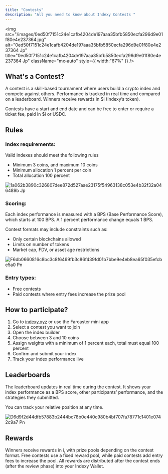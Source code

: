 ```yaml
---
title: "Contests"
description: "All you need to know about Indexy Contests "
---
```


<img
  src="/images/0ed50f7151c24e1cafb4204de197aaa35bfb5850ecfa296d9e01f80e4e237364.jpg"
  alt="0ed50f7151c24e1cafb4204de197aaa35bfb5850ecfa296d9e01f80e4e237364 Jp"
  title="0ed50f7151c24e1cafb4204de197aaa35bfb5850ecfa296d9e01f80e4e237364 Jp"
  className="mx-auto"
  style={{ width:"67%" }}
/>

## What's a Contest?

A contest is a skill-based tournament where users build a crypto index and compete against others. Performance is tracked in real time and compared on a leaderboard. Winners receive rewards in \$i (Indexy’s token).

Contests have a start and end date and can be free to enter or require a ticket fee, paid in \$i or USDC. 

## Rules

### Index requirements:

Valid indexes should meet the following rules

- Minimum 3 coins, and maximum 10 coins
- Minimum allocation 1 percent per coin
- Total allocation 100 percent

![1a062b3890c326807dee872d527aae23175f54963138c053e4b32f32a046489b Jp](/images/1a062b3890c326807dee872d527aae23175f54963138c053e4b32f32a046489b.jpg)

### Scoring:

Each index performance is measured with a BPS (Base Performance Score), which starts at 100 BPS. A 1 percent performance change equals 1 BPS.

Contest formats may include constraints such as:

- Only certain blockchains allowed
- Limits on number of tokens
- Market cap, FDV, or asset age restrictions

![F6db0660816c8bc3c8f6469fb3c86f439fd01b7bbe9e4eb8ea65f035efcbe5a0 Pn](/images/f6db0660816c8bc3c8f6469fb3c86f439fd01b7bbe9e4eb8ea65f035efcbe5a0.png)

### Entry types:

- Free contests
- Paid contests where entry fees increase the prize pool

## How to participate?

1. Go to [indexy.xyz](http://indexy.xyz) or use the Farcaster mini app
2. Select a contest you want to join
3. Open the index builder
4. Choose between 3 and 10 coins
5. Assign weights with a minimum of 1 percent each, total must equal 100 percent
6. Confirm and submit your index
7. Track your index performance live

## Leaderboards

The leaderboard updates in real time during the contest. It shows your index performance as a BPS score, other participants’ performance, and the strategies they submitted.

You can track your relative position at any time.

![D6d9f2d44dfb57883b2444bc78b0e440c980b4bf707fa78771c1401e0742c9a7 Pn](/images/d6d9f2d44dfb57883b2444bc78b0e440c980b4bf707fa78771c1401e0742c9a7.png)

## Rewards

Winners receive rewards in i, with prize pools depending on the contest format. Free contests use a fixed reward pool, while paid contests add entry fees to increase the pool. All rewards are distributed after the contest ends (after the review phase) into your Indexy Wallet.
